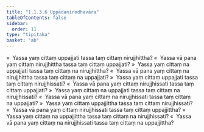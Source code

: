 ```yaml
---
title: "1.1.3.6 Uppādanirodhavāra"
tableOfContents: false
sidebar:
  order: 11
type: "tipitaka"
basket: "ab"
---
```



<DynamicBreadcrumb />

<Division number="50">

<Paragraph number="206">
»  Yassa yaṃ cittaṃ uppajjati tassa taṃ cittaṃ nirujjhittha?
</Paragraph>

<Paragraph number="207">
«  Yassa vā pana yaṃ cittaṃ nirujjhittha tassa taṃ cittaṃ uppajjati?
</Paragraph>

<Paragraph number="208">
»  Yassa yaṃ cittaṃ na uppajjati tassa taṃ cittaṃ na nirujjhittha?
</Paragraph>

<Paragraph number="209">
«  Yassa vā pana yaṃ cittaṃ na nirujjhittha tassa taṃ cittaṃ na uppajjati?
</Paragraph>

</Division>
<Division number="51">

<Paragraph number="210">
»  Yassa yaṃ cittaṃ uppajjati tassa taṃ cittaṃ nirujjhissati?
</Paragraph>

<Paragraph number="211">
«  Yassa vā pana yaṃ cittaṃ nirujjhissati tassa taṃ cittaṃ uppajjati?
</Paragraph>

<Paragraph number="212">
»  Yassa yaṃ cittaṃ na uppajjati tassa taṃ cittaṃ na nirujjhissati?
</Paragraph>

<Paragraph number="213">
«  Yassa vā pana yaṃ cittaṃ na nirujjhissati tassa taṃ cittaṃ na uppajjati?
</Paragraph>

</Division>
<Division number="52">

<Paragraph number="214">
»  Yassa yaṃ cittaṃ uppajjittha tassa taṃ cittaṃ nirujjhissati?
</Paragraph>

<Paragraph number="215">
«  Yassa vā pana yaṃ cittaṃ nirujjhissati tassa taṃ cittaṃ uppajjittha?
</Paragraph>

<Paragraph number="216">
»  Yassa yaṃ cittaṃ na uppajjittha tassa taṃ cittaṃ na nirujjhissati?
</Paragraph>

<Paragraph number="217">
«  Yassa vā pana yaṃ cittaṃ na nirujjhissati tassa taṃ cittaṃ na uppajjittha?
</Paragraph>
</Division>